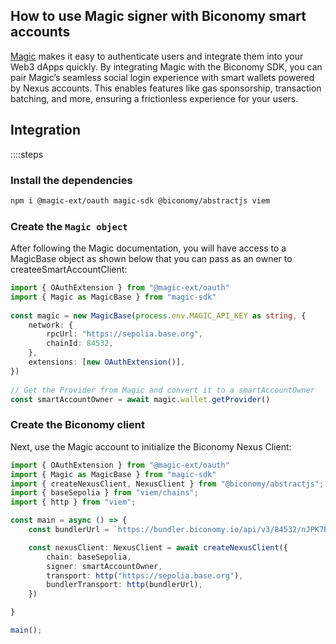 ## How to use Magic signer with Biconomy smart accounts

[Magic](https://magic.link/) makes it easy to authenticate users and integrate them into your Web3 dApps quickly.
By integrating Magic with the Biconomy SDK, you can pair Magic’s seamless social login experience with smart wallets powered by Nexus accounts. This enables features like gas sponsorship, transaction batching, and more, ensuring a frictionless experience for your users.

## Integration

::::steps

### Install the dependencies

```bash
npm i @magic-ext/oauth magic-sdk @biconomy/abstractjs viem
```

### Create the `Magic object`
After following the Magic documentation, you will have access to a MagicBase object as shown below that you can pass as an owner to createeSmartAccountClient:

```typescript 
import { OAuthExtension } from "@magic-ext/oauth"
import { Magic as MagicBase } from "magic-sdk"
 
const magic = new MagicBase(process.env.MAGIC_API_KEY as string, {
	network: {
		rpcUrl: "https://sepolia.base.org",
		chainId: 84532,
	},
	extensions: [new OAuthExtension()],
})
 
// Get the Provider from Magic and convert it to a smartAccountOwner
const smartAccountOwner = await magic.wallet.getProvider()

```

### Create the Biconomy client

Next, use the Magic account to initialize the Biconomy Nexus Client:

```typescript
import { OAuthExtension } from "@magic-ext/oauth"
import { Magic as MagicBase } from "magic-sdk"
import { createNexusClient, NexusClient } from "@biconomy/abstractjs"; 
import { baseSepolia } from "viem/chains";
import { http } from "viem";

const main = async () => {
    const bundlerUrl = `https://bundler.biconomy.io/api/v3/84532/nJPK7B3ru.dd7f7861-190d-41bd-af80-6877f74b8f44`

    const nexusClient: NexusClient = await createNexusClient({
        chain: baseSepolia,
        signer: smartAccountOwner,
        transport: http("https://sepolia.base.org"),
        bundlerTransport: http(bundlerUrl),
    })

}

main();

```